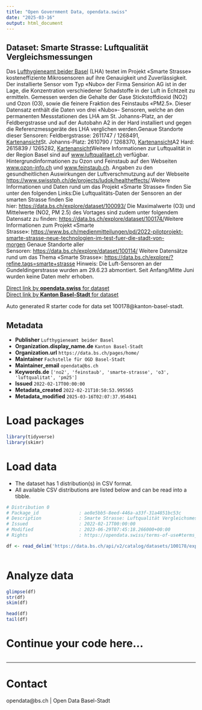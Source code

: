 ```yaml
---
title: "Open Government Data, opendata.swiss"
date: "2025-03-16"
output: html_document
---
```


## Dataset: Smarte Strasse: Luftqualität Vergleichsmessungen

Das [Lufthygieneamt beider Basel](https://www.baselland.ch/politik-und-behorden/direktionen/bau-und-umweltschutzdirektion/lufthygiene) (LHA) testet im Projekt «Smarte Strasse» kosteneffiziente Mikrosensoren auf ihre Genauigkeit und Zuverlässigkeit. Der installierte Sensor vom Typ «Nubo» der Firma Sensirion AG ist in der Lage, die Konzentration verschiedener Schadstoffe in der Luft in Echtzeit zu ermitteln. Gemessen werden die Gehalte der Gase Stickstoffdioxid (NO2) und Ozon (O3), sowie die feinere Fraktion des Feinstaubs «PM2.5». Dieser Datensatz enthält die Daten von drei «Nubo»- Sensoren, welche an den permanenten Messstationen des LHA am St. Johanns-Platz, an der Feldbergstrasse und auf der Autobahn A2 in der Hard installiert und gegen die Referenzmessgeräte des LHA verglichen werden.Genaue Standorte dieser Sensoren: Feldbergstrasse: 2611747 / 1268491, [Kartenansicht](https://map.geo.admin.ch/?X=268491&Y=611747&zoom=9⟨=de&topic=ech&bgLayer=ch.swisstopo.pixelkarte-farbe&crosshair=bowl&layers=ch.swisstopo.zeitreihen,ch.bfs.gebaeude_wohnungs_register,ch.bav.haltestellen-oev,ch.swisstopo.swisstlm3d-wanderwege,ch.astra.wanderland-sperrungen_umleitungen&layers_opacity=1,1,1,0.8,0.8&layers_visibility=false,false,false,false,false&layers_timestamp=18641231,,,,)St. Johanns-Platz: 2610790 / 1268370, [Kartenansicht](https://map.geo.admin.ch/?X=268370&Y=610790&zoom=9⟨=de&topic=ech&bgLayer=ch.swisstopo.pixelkarte-farbe&crosshair=bowl&layers=ch.swisstopo.zeitreihen,ch.bfs.gebaeude_wohnungs_register,ch.bav.haltestellen-oev,ch.swisstopo.swisstlm3d-wanderwege,ch.astra.wanderland-sperrungen_umleitungen&layers_opacity=1,1,1,0.8,0.8&layers_visibility=false,false,false,false,false&layers_timestamp=18641231,,,,)A2 Hard: 2615839 / 1265282, [Kartenansicht](https://map.geo.admin.ch/?X=265282&Y=615839&zoom=9⟨=de&topic=ech&bgLayer=ch.swisstopo.pixelkarte-farbe&crosshair=bowl&layers=ch.swisstopo.zeitreihen,ch.bfs.gebaeude_wohnungs_register,ch.bav.haltestellen-oev,ch.swisstopo.swisstlm3d-wanderwege,ch.astra.wanderland-sperrungen_umleitungen&layers_opacity=1,1,1,0.8,0.8&layers_visibility=false,false,false,false,false&layers_timestamp=18641231,,,,)Weitere Informationen zur Luftqualität in der Region Basel sind auf [www.luftqualitaet.ch](https://www.luftqualitaet.ch)
 verfügbar. Hintergrundinformationen zu Ozon und Feinstaub auf den Webseiten [www.ozon-info.ch](https://ozon-info.ch/) und [www.feinstaub.ch](https://feinstaub.ch/). Angaben zu den gesundheitlichen Auswirkungen der Luftverschmutzung auf der Webseite [https://www.swisstph.ch/de/projects/ludok/healtheffects/](https://www.swisstph.ch/de/projects/ludok/healtheffects/).Weitere Informationen und Daten rund um das Projekt «Smarte Strasse» finden Sie unter den folgenden Links:Die Luftqualitäts-Daten der Sensoren an der smarten Strasse finden Sie hier: [https://data.bs.ch/explore/dataset/100093/](https://data.bs.ch/explore/dataset/100093/) Die Maximalwerte (O3) und Mittelwerte (NO2, PM 2.5) des Vortages sind zudem unter folgendem Datensatz zu finden: [https://data.bs.ch/explore/dataset/100174/](https://data.bs.ch/explore/dataset/100174/)Weitere Informationen zum Projekt «Smarte Strasse»: [https://www.bs.ch/medienmitteilungen/pd/2022-pilotprojekt-smarte-strasse-neue-technologien-im-test-fuer-die-stadt-von-morgen](https://www.bs.ch/medienmitteilungen/pd/2022-pilotprojekt-smarte-strasse-neue-technologien-im-test-fuer-die-stadt-von-morgen) Genaue Standorte aller Sensoren: [https://data.bs.ch/explore/dataset/100114/](https://data.bs.ch/explore/dataset/100114/) Weitere Datensätze rund um das Thema «Smarte Strasse»: [https://data.bs.ch/explore/?refine.tags=smarte+strasse](https://data.bs.ch/explore/?refine.tags=smarte+strasse) Hinweis: Die Luft-Sensoren an der Gundeldingerstrasse wurden am 29.6.23 abmontiert. Seit Anfang/Mitte Juni wurden keine Daten mehr erhoben.

[Direct link by **opendata.swiss** for dataset](https://opendata.swiss/de/dataset/smarte-strasse-luftqualitat-vergleichsmessungen)<br>
[Direct link by **Kanton Basel-Stadt** for dataset](https://data.bs.ch/explore/dataset/100178/)

Auto generated R starter code for data set 100178@kanton-basel-stadt.

## Metadata

- **Publisher** `Lufthygieneamt beider Basel`
- **Organization.display_name.de** `Kanton Basel-Stadt`
- **Organization.url** `https://data.bs.ch/pages/home/`
- **Maintainer** `Fachstelle für OGD Basel-Stadt`
- **Maintainer_email** `opendata@bs.ch`
- **Keywords.de** `['no2', 'feinstaub', 'smarte-strasse', 'o3', 'luftqualitat', 'pm25']`
- **Issued** `2022-02-17T00:00:00`
- **Metadata_created** `2022-02-21T10:50:53.995565`
- **Metadata_modified** `2025-03-16T02:07:37.954841`


# Load packages

```r

library(tidyverse)
library(skimr)

```

# Load data

-   The dataset has 1 distribution(s) in CSV format.
-   All available CSV distributions are listed below and can be read into a tibble.

```r

# Distribution 0
# Package_id               : ae8e5bb5-8eed-446a-a33f-31a4851bc53c
# Description              : Smarte Strasse: Luftqualität Vergleichsmessungen (csv)
# Issued                   : 2022-02-17T00:00:00
# Modified                 : 2023-06-29T07:45:18.266000+00:00
# Rights                   : https://opendata.swiss/terms-of-use#terms_by

df <- read_delim('https://data.bs.ch/api/v2/catalog/datasets/100178/exports/csv?use_labels=true')



```

# Analyze data

```r

glimpse(df)
str(df)
skim(df)

head(df)
tail(df)

```

# Continue your code here...

```r

```

------------------------------------------------------------------------

# Contact

opendata@bs.ch | Open Data Basel-Stadt

